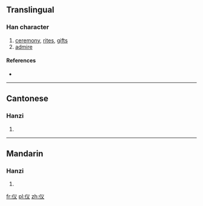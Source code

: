 {{also|儀}}
==Translingual==

===Han character===
{{Han char|rn=9|rad=人|as=03|sn=5|four=|canj=人戈大 (OIK), X人戈大 (XOIK)}}

# [[ceremony]], [[rite]]s, [[gift]]s
# [[admire]]

====References====
* {{Han ref|kx=0094.051|hdz=10114.080|uh=4EEA|ud=20202}}

----

==Cantonese==

===Hanzi===
{{yue-hanzi|jyut=|y=yi4|tra=儀}}

# {{defn|lang=yue|sort=人03}}

----

==Mandarin==

===Hanzi===
{{cmn-hanzi|tra=儀|pin=[[yí]] ([[yi2]])|wg=i<sup>2</sup>}}

# {{defn|lang=cmn|sort=人03}}

[[fr:仪]]
[[pl:仪]]
[[zh:仪]]